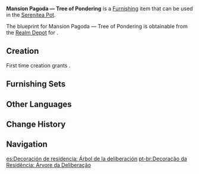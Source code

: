 {{Furnishing Infobox
|id             = 370712
|image          = Item Mansion Pagoda — Tree of Pondering.png
|category       = Building
|subcategory    = Sumeru
|quality        = 4
|adeptal_energy = 90
|load           = 210
|reduced_load   = 158
|description    = A pagoda from Sumeru Mansion: Meditative Retreat built around twin ancient trees, one large and one small. The flowers on their crowns are of moderate size but act as one of the most important founts of fragrance in the [[Sublime Spicewood]]. They also have an otherworldly characteristic; no matter the distance from the trees, the fragrance will always maintain an appropriate strength, just on the edge of helping one sink into deep meditation.
|mention        = 
|blueprint      = Realm Depot
|source1        = 
|surface        = 1
|height         = 11.0
}}
'''Mansion Pagoda — Tree of Pondering''' is a [[Furnishing]] item that can be used in the [[Serenitea Pot]].

The blueprint for Mansion Pagoda — Tree of Pondering is obtainable from the [[Realm Depot]] for {{Item|Realm Currency|24|x=240}}.

==Creation==
First time creation grants {{Item|Trust|24|x=90}}.
{{Recipe
|type = Creation
|time = 16h
|Brightwood = 18
|sort = Brightwood
}}

==Furnishing Sets==
{{Craft Usage}}

==Other Languages==
{{Other Languages
|default_hidden = 1
|en      = Mansion Pagoda &mdash; Tree of Pondering
|zhs     = 穹居标塔-「熟思之树」
|zhs_rm  = Qióngjū Biāotǎ - "Shúsī zhī Shù"
|zht     = 穹居標塔-「熟思之樹」
|zht_rm  = Qióngjū Biāotǎ - "Shúsī zhī Shù"
|ja      = 住居の標識塔‐「熟考の木」
|ja_rm   = Juukyo no Hyoushikitou - "Jukkou no Ki"{{Assumed}}
|ko      = 거주지 표시탑-「숙고의 나무」
|ko_rm   = Geojuji Pyositap - "Sukkko-ui Namu"
|es      = Decoración de residencia: Árbol de la deliberación
|fr      = Pagode de manoir «&nbsp;Arbre de réflexion&nbsp;»
|ru      = Пагода особняка: Древо размышлений
|th      = หอคอยคฤหาสน์ - "ต้นไม้แห่งการตรึกตรอง"
|th_rm   = 
|vi      = Tháp "Cây Suy Ngẫm"
|de      = Gutshaus-Pagode – „Baum der Besinnung“
|id      = Pagoda Kediaman: Pohon Kontemplasi
|pt      = Decoração da Residência: Árvore da Deliberação
|tr      = Köşk Pagodası - Düşünce Ağacı
|it      = Pagoda della magione Albero della meditazione
}}

==Change History==
{{Change History|3.2}}

==Navigation==
{{Furnishing Navbox|exterior}}

[[es:Decoración de residencia: Árbol de la deliberación]]
[[pt-br:Decoração da Residência: Árvore da Deliberação]]